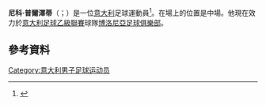 '''尼科·普爾澤蒂'''（{{lang-it|Nico Pulzetti}}；{{bd|1984年|2月13日}}）是一位[[意大利|意大利]]足球運動員<ref>{{cite news|url=http://www.acsiena.it/2013/08/05/pulzetti-arrivato-a-siena/|title=Pulzetti arrivato a Siena|date=5 August 2013|accessdate=17 July 2014|publisher=AC Siena|language=it|archive-url=https://web.archive.org/web/20140318002247/http://www.acsiena.it/2013/08/05/pulzetti-arrivato-a-siena/|archive-date=2014-03-18|dead-url=yes}}</ref>。在場上的位置是中場。他現在效力於[[意大利足球乙級聯賽|意大利足球乙級聯賽]]球隊[[博洛尼亞足球俱樂部|博洛尼亞足球俱樂部]]。
==參考資料==
{{Reflist}}

{{DEFAULTSORT: Pulzetti, Nico}}
[[Category:意大利男子足球运动员|Category:意大利男子足球运动员]]

{{Sport-bio-stub}}